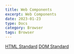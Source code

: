 ```yaml
---
title: Web Components
excerpt: Web Components
date: 2023-01-23
type: Docs
category: Browser
tags: Browser
---
```



[HTML Standard](https://html.spec.whatwg.org/multipage/scripting.html#the-template-element)
[DOM Standard](https://dom.spec.whatwg.org/#interface-shadowroot)